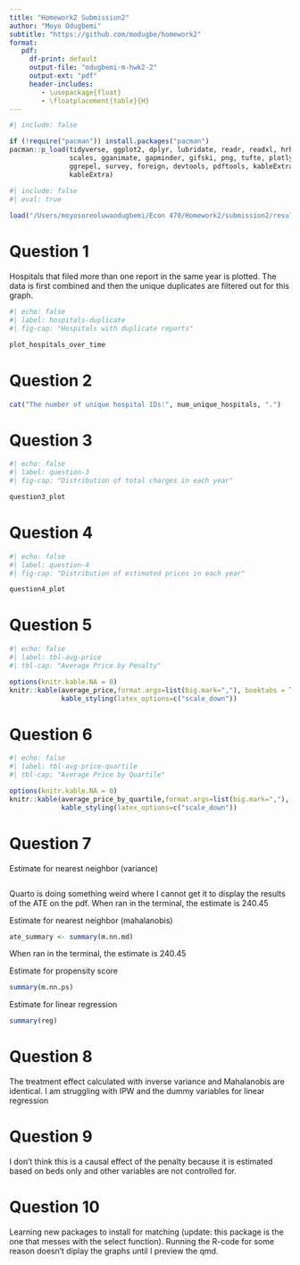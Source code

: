 ```yaml
---
title: "Homework2 Submission2"
author: "Moyo Odugbemi"
subtitle: "https://github.com/modugbe/homework2"
format: 
   pdf: 
     df-print: default
     output-file: "odugbemi-m-hwk2-2"
     output-ext: "pdf"
     header-includes:
        - \usepackage{float}
        - \floatplacement{table}{H}
---
```


```r
#| include: false

if (!require("pacman")) install.packages("pacman")
pacman::p_load(tidyverse, ggplot2, dplyr, lubridate, readr, readxl, hrbrthemes, fixest,
               scales, gganimate, gapminder, gifski, png, tufte, plotly, OECD,
               ggrepel, survey, foreign, devtools, pdftools, kableExtra, modelsummary,
               kableExtra)
```



```r
#| include: false
#| eval: true
 
load("/Users/moyosoreoluwaodugbemi/Econ 470/Homework2/submission2/results/Hw2_workspace.Rdata")
```


\newpage
# Question 1 
Hospitals that filed more than one report in the same year is plotted.
The data is first combined and then the unique duplicates are filtered out for this graph. 
```r
#| echo: false
#| label: hospitals-duplicate
#| fig-cap: "Hospitals with duplicate reports"

plot_hospitals_over_time
```

\newpage


# Question 2 
```r
cat("The number of unique hospital IDs:", num_unique_hospitals, ".")
```

\newpage
# Question 3
```r
#| echo: false
#| label: question-3
#| fig-cap: "Distribution of total charges in each year"

question3_plot
```

\newpage
# Question 4
```r
#| echo: false
#| label: question-4
#| fig-cap: "Distribution of estimated prices in each year"

question4_plot
```

\newpage
# Question 5
```r
#| echo: false
#| label: tbl-avg-price
#| tbl-cap: "Average Price by Penalty"

options(knitr.kable.NA = 0)
knitr::kable(average_price,format.args=list(big.mark=","), booktabs = TRUE) %>%
             kable_styling(latex_options=c("scale_down")) 
```

\newpage
# Question 6
```r
#| echo: false
#| label: tbl-avg-price-quartile
#| tbl-cap: "Average Price by Quartile"

options(knitr.kable.NA = 0)
knitr::kable(average_price_by_quartile,format.args=list(big.mark=","), booktabs = TRUE) %>%
             kable_styling(latex_options=c("scale_down")) 
```



\newpage
# Question 7 
Estimate for nearest neighbor (variance)
```r

```

Quarto is doing something weird where I cannot get it to display the results of the ATE on the pdf. When ran in the terminal, the estimate is 240.45

Estimate for nearest neighbor (mahalanobis)
```r
ate_summary <- summary(m.nn.md)
```

When ran in the terminal, the estimate is 240.45

Estimate for propensity score
```r
summary(m.nn.ps)

```

Estimate for linear regression
```r
summary(reg)

```

\newpage
# Question 8
The treatment effect calculated with inverse variance and Mahalanobis are identical. I am struggling with IPW and the dummy variables for linear regression 

\newpage
# Question 9 
I don't think this is a causal effect of the penalty because it is estimated based on beds only and other variables are not controlled for. 

\newpage
# Question 10
Learning new packages to install for matching (update: this package is the one that messes with the select function). Running the R-code for some reason doesn't diplay the graphs until I preview the qmd.